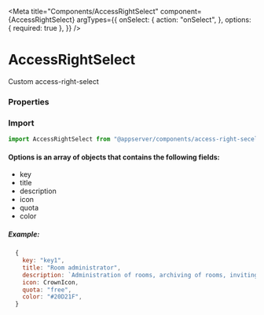 

<Meta
  title="Components/AccessRightSelect"
  component={AccessRightSelect}
  argTypes={{
    onSelect: {
      action: "onSelect",
    },
    options: { required: true },
  }}
/>

# AccessRightSelect

Custom access-right-select

<Canvas>
  <Story story={stories.Default} name="Default" />
</Canvas>

### Properties

<ArgsTable story="Default" />

### Import

```js
import AccessRightSelect from "@appserver/components/access-right-secelt";
```

#### Options is an array of objects that contains the following fields:

- key
- title
- description
- icon
- quota
- color

##### Example:

```js
  {
    key: "key1",
    title: "Room administrator",
    description: `Administration of rooms, archiving of rooms, inviting and managing users in rooms.`,
    icon: CrownIcon,
    quota: "free",
    color: "#20D21F",
  }
```
